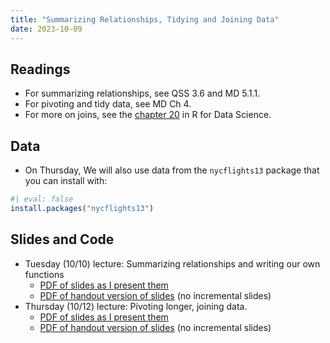 ```yaml
---
title: "Summarizing Relationships, Tidying and Joining Data"
date: 2023-10-09
---
```



## Readings 

- For summarizing relationships, see QSS 3.6 and MD 5.1.1. 
- For pivoting and tidy data, see MD Ch 4. 
- For more on joins, see the [chapter 20](https://r4ds.hadley.nz/joins.html) in R for Data Science.

## Data



- On Thursday, We will also use data from the `nycflights13` package that you can install with:
```r
#| eval: false
install.packages("nycflights13")
```




## Slides and Code

- Tuesday (10/10) lecture: Summarizing relationships and writing our own functions
  - [PDF of slides as I present them](/slides/11_bivariate.pdf)
  - [PDF of handout version of slides](/slides/11_bivariate_handout.pdf) (no incremental slides)
<!--   - Code: [`covid_votes.Rmd`](/files/code/covid_votes.Rmd) -->

- Thursday (10/12) lecture: Pivoting longer, joining data.
  - [PDF of slides as I present them](/slides/12_tidy_joins.pdf)
  - [PDF of handout version of slides](/slides/12_tidy_joins_handout.pdf) (no incremental slides)
<!--    - Code: [`lecture-11.Rmd`](/files/code/lecture-11.Rmd) -->

